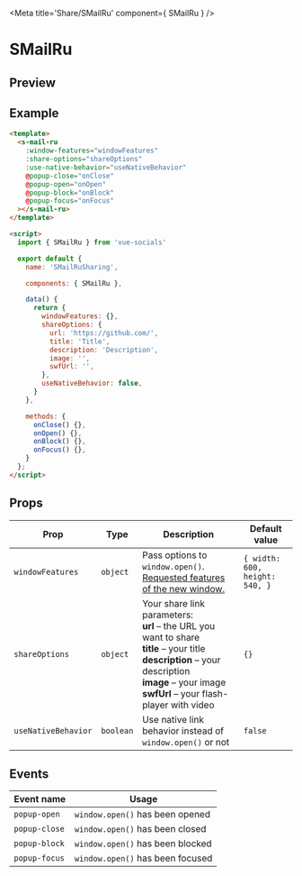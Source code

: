 
<Meta title='Share/SMailRu' component={ SMailRu } />

<style>{`
  .custom-preview .base-canvas {
    height: auto;
  }
`}</style>

# SMailRu

## Preview

<Preview className="custom-preview">
  <Story id='share-smailru--default' />
</Preview>

## Example

```html
<template>
  <s-mail-ru
    :window-features="windowFeatures"
    :share-options="shareOptions"
    :use-native-behavior="useNativeBehavior"
    @popup-close="onClose"
    @popup-open="onOpen"
    @popup-block="onBlock"
    @popup-focus="onFocus"
  ></s-mail-ru>
</template>

<script>
  import { SMailRu } from 'vue-socials'

  export default {
    name: 'SMailRuSharing',

    components: { SMailRu },

    data() {
      return {
        windowFeatures: {},
        shareOptions: {
          url: 'https://github.com/',
          title: 'Title',
          description: 'Description',
          image: '',
          swfUrl: '',
        },
        useNativeBehavior: false,
      }
    },

    methods: {
      onClose() {},
      onOpen() {},
      onBlock() {},
      onFocus() {},
    }
  };
</script>
```

## Props

| Prop | Type | Description | Default value |
| ------ | ------ | ------ | ------ |
`windowFeatures` | `object` | Pass options to `window.open()`. [Requested features of the new window.](https://developer.mozilla.org/en-US/docs/Web/API/Window/open#window_features) | `{ width: 600, height: 540, }`
`shareOptions` | `object` | Your share link parameters: <br /> **url** – the URL you want to share <br /> **title** – your title <br /> **description** – your description <br /> **image** – your image <br /> **swfUrl** – your flash-player with video <br /> | `{}`
`useNativeBehavior` | `boolean` | Use native link behavior instead of `window.open()` or not | `false`

## Events

| Event name | Usage |
| ------ | ------ |
`popup-open` | `window.open()` has been opened |
`popup-close` | `window.open()` has been closed |
`popup-block` | `window.open()` has been blocked |
`popup-focus` | `window.open()` has been focused |

